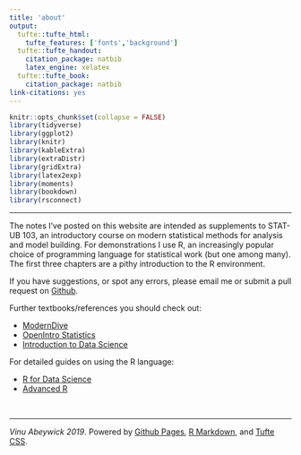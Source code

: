 ```yaml
---
title: 'about'
output:
  tufte::tufte_html:
    tufte_features: ['fonts','background']
  tufte::tufte_handout:
    citation_package: natbib
    latex_engine: xelatex
  tufte::tufte_book:
    citation_package: natbib
link-citations: yes
---
```


```r
knitr::opts_chunk$set(collapse = FALSE)
library(tidyverse)
library(ggplot2)
library(knitr)
library(kableExtra)
library(extraDistr)
library(gridExtra)
library(latex2exp)
library(moments)
library(bookdown)
library(rsconnect)
```

\newcommand{\E}{\text{E}}
\newcommand{\Var}{\text{Var}}
\newcommand{\SD}{\text{SD}}
\newcommand{\SE}{\text{SE}}
\newcommand{\Cov}{\text{Cov}}
\newcommand{\Cor}{\text{Cor}}
\renewcommand{\P}{\text{P}}
\newcommand{\pd}[2]{\frac{\partial #1}{\partial #2}}
\newcommand{\sumin}{\sum_i^n}
\newcommand{\Bias}{\text{Bias}}

---

The notes I've posted on this website are intended as supplements to STAT-UB 103, an introductory course on modern statistical methods for analysis and model building. For demonstrations I use R, an increasingly popular choice of programming language for statistical work (but one among many). The first three chapters are a pithy introduction to the R environment.  

If you have suggestions, or spot any errors, please email me or submit a pull request on <a href="https://github.com/vaabe/stats103">Github</a>.   

Further textbooks/references you should check out:

- <a href="https://moderndive.com/">ModernDive</a>
- <a href="https://www.openintro.org/index.php">OpenIntro Statistics</a>
- <a href="https://rafalab.github.io/dsbook/">Introduction to Data Science</a>

For detailed guides on using the R language:

- <a href="https://r4ds.had.co.nz/">R for Data Science</a>
- <a href="http://adv-r.had.co.nz/">Advanced R</a>

\ 

---

*Vinu Abeywick 2019*. Powered by <a href="https://pages.github.com/">Github Pages</a>, <a href="https://rmarkdown.rstudio.com/">R Markdown</a>, and <a href="https://github.com/edwardtufte/tufte-css">Tufte CSS</a>.  





















